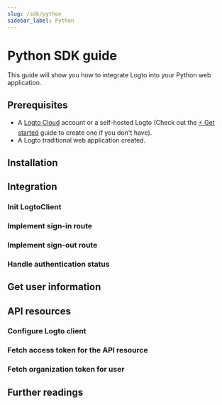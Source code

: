 ```yaml
---
slug: /sdk/python
sidebar_label: Python
---
```




# Python SDK guide

This guide will show you how to integrate Logto into your Python web application.

<PythonGuideTip />

## Prerequisites

- A [Logto Cloud](https://cloud.logto.io) account or a self-hosted Logto (Check out the [⚡ Get started](../../../docs/tutorials/get-started/) guide to create one if you don't have).
- A Logto traditional web application created.

## Installation

<Installation />

## Integration

### Init LogtoClient

<InitLogtoClient />

### Implement sign-in route

<ImplementSignInRoute />

### Implement sign-out route

<ImplementSignOutRoute />

### Handle authentication status

<HandleAuthenticationStatus />

<Checkpoint />

## Get user information

<GetUserInfoApis getIdTokenClaimsApi="GetIdTokenClaims" fetchUserInfoApi="FetchUserInfo" />

<ScopesAndClaims />

## API resources

<ApiResourcesDescription />

### Configure Logto client

<ConfigApiResources />

### Fetch access token for the API resource

<FetchAccessTokenForApiResources />

### Fetch organization token for user

<FetchOrganizationTokenForUser />

## Further readings

<FurtherReadings />
